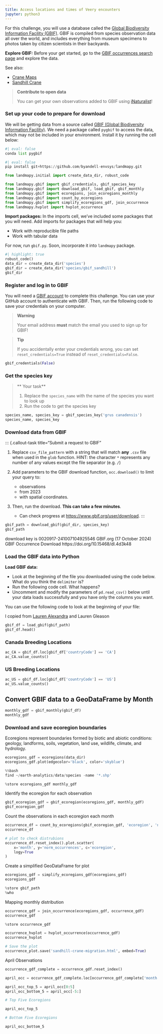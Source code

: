```yaml
---
title: Access locations and times of Veery encounters
jupyter: python3
---
```


For this challenge, you will use a database called the
[Global Biodiversity Information Facility (GBIF)](https://www.gbif.org/).
GBIF is compiled from species observation data all over the world,
and includes everything from museum specimens to photos taken by citizen
scientists in their backyards.

**Explore GBIF:**
Before your get started, go to the 
[GBIF occurrences search page](https://www.gbif.org/occurrence/search)
and explore the data.

See also:

- [Crane Maps](https://github.com/byandell-envsys/craneMaps)
- [Sandhill Crane](https://github.com/earthlab-education/species-distribution-coding-challenge-byandell/blob/main/notebooks/sandhill_crane.qmd)

> **Contribute to open data**
>
> You can get your own observations added to GBIF using
> [iNaturalist](https://www.inaturalist.org/)!

### Set up your code to prepare for download

We will be getting data from a source called
[GBIF (Global Biodiversity Information Facility)](https://www.gbif.org/).
We need a package called `pygbif` to access the data,
which may not be included in your environment.
Install it by running the cell below:

```python
#| eval: false
conda list pygbif
```

```python
#| eval: false
pip install git+https://github.com/byandell-envsys/landmapy.git
```

```python
from landmapy.initial import create_data_dir, robust_code
```

```python
from landmapy.gbif import gbif_credentials, gbif_species_key
from landmapy.gbif import download_gbif, load_gbif, gbif_monthly
from landmapy.gbif import ecoregions, join_ecoregions_monthly
from landmapy.gbif import count_by_ecoregions
from landmapy.gbif import simplify_ecoregions_gdf, join_occurrence
from landmapy.hvplot import hvplot_occurrence
```

**Import packages:**
In the imports cell, we’ve included some packages that you will need.
Add imports for packages that will help you:

- Work with reproducible file paths
- Work with tabular data

For now, run `gbif.py`.
Soon, incorporate it into `landmapy` package.

```python
#| highlight: true
robust_code()
data_dir = create_data_dir('species')
gbif_dir = create_data_dir('species/gbif_sandhill')
gbif_dir
```

### Register and log in to GBIF

You will need a
[GBIF account](https://www.gbif.org/)
to complete this challenge.
You can use your GitHub account to authenticate with GBIF.
Then, run the following code to save your credentials on your computer.

> **Warning**
>
> Your email address **must** match the email you used to sign up for GBIF!

> **Tip**
>
> If you accidentally enter your credentials wrong, you can set
> `reset_credentials=True` instead of `reset_credentials=False`.

```python
gbif_credentials(False)
```

### Get the species key

> ** Your task**
>
> 1.  Replace the `species_name` with the name of the species you want to look up
> 2.  Run the code to get the species key

```python
species_name, species_key = gbif_species_key('grus canadensis')
species_name, species_key
```

### Download data from GBIF

::: {.callout-task title=“Submit a request to GBIF”

1.  Replace `csv_file_pattern` with a string that will match **any**
    `.csv` file when used in the `glob` function. HINT: the character
    `*` represents any number of any values except the file separator
    (e.g. `/`)

2.  Add parameters to the GBIF download function, `occ.download()` to
    limit your query to:

    -   observations
    -   from 2023
    -   with spatial coordinates.

3.  Then, run the download. **This can take a few minutes**. 

    -   Can check progress at <https://www.gbif.org/user/download>.
:::

```python
gbif_path = download_gbif(gbif_dir, species_key)
gbif_path
```

download key is 0020917-241007104925546
GBIF.org (17 October 2024) GBIF Occurrence Download https://doi.org/10.15468/dl.4d3k48

### Load the GBIF data into Python

**Load GBIF data:**

- Look at the beginning of the file you downloaded using the code below.
What do you think the `delimiter` is?
- Run the following code cell. What happens?
- Uncomment and modify the parameters of `pd.read_csv()`
below until your data loads successfully
and you have only the columns you want.

You can use the following code to look at the beginning of your file:

I copied from 
[Lauren Alexandra](https://github.com/lauren-alexandra/lauren-alexandra.github.io/blob/main/willow-flycatcher-distribution/willow-flycatcher-distribution.ipynb)
and Lauren Gleason

```python
gbif_df = load_gbif(gbif_path)
gbif_df.head()
```

### Canada Breeding Locations

```python
ac_CA = gbif_df.loc[gbif_df['countryCode'] == 'CA']
ac_CA.value_counts()
```

### US Breeding Locations

```python
ac_US = gbif_df.loc[gbif_df['countryCode'] == 'US']
ac_US.value_counts()
```

## Convert GBIF data to a GeoDataFrame by Month

```python
monthly_gdf = gbif_monthly(gbif_df)
monthly_gdf
```

### Download and save ecoregion boundaries

Ecoregions represent boundaries formed by biotic and abiotic conditions: geology, landforms, soils, vegetation, land use, wildlife, climate, and hydrology.

```python
ecoregions_gdf = ecoregions(data_dir)
ecoregions_gdf.plot(edgecolor='black', color='skyblue')
```

```python
%%bash
find ~/earth-analytics/data/species -name '*.shp'
```

```python
%store ecoregions_gdf monthly_gdf
```

Identify the ecoregion for each observation

```python
gbif_ecoregion_gdf = gbif_ecoregion(ecoregions_gdf, monthly_gdf)
gbif_ecoregion_gdf
```

Count the observations in each ecoregion each month

```python
occurrence_df = count_by_ecoregions(gbif_ecoregion_gdf, 'ecoregion', 'name', 'month')
occurrence_df
```

```python
# plot to check distrubions 
occurrence_df.reset_index().plot.scatter(
    x='month', y='norm_occurrences', c='ecoregion',
    logy=True
)
```

Create a simplified GeoDataFrame for plot

```python
ecoregions_gdf = simplify_ecoregions_gdf(ecoregions_gdf)
ecoregions_gdf
```

```python
%store gbif_path
%who
```

Mapping monthly distribution

```python
occurrence_gdf = join_occurrence(ecoregions_gdf, occurrence_gdf)
occurrence_gdf
```

```python
%store occurrence_gdf
```

```python
occurrence_hvplot = hvplot_occurrence(occurrence_gdf)
occurrence_hvplot
```

```python
# Save the plot
occurrence_plot.save('sandhill-crane-migration.html', embed=True)
```

April Observations

```python
occurrence_gdf_complete = occurrence_gdf.reset_index()

april_occ = occurrence_gdf_complete.loc[occurrence_gdf_complete['month'] == 4].sort_values(by=['norm_occurrences'], ascending=False)

april_occ_top_5 = april_occ[0:5]
april_occ_bottom_5 = april_occ[-5:]
```

```python
# Top Five Ecoregions

april_occ_top_5
```

```python
# Bottom Five Ecoregions

april_occ_bottom_5
```


